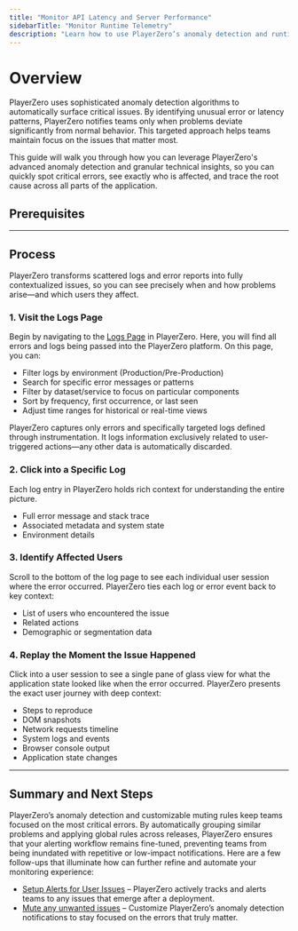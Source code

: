 ```yaml
---
title: "Monitor API Latency and Server Performance"
sidebarTitle: "Monitor Runtime Telemetry"
description: "Learn how to use PlayerZero’s anomaly detection and runtime telemetry tools to monitor server latency, analyze logs, identify affected users, and resolve issues using AI-powered insights."
---
```




# Overview

PlayerZero uses sophisticated anomaly detection algorithms to automatically surface critical issues. By identifying unusual error or latency patterns, PlayerZero notifies teams only when problems deviate significantly from normal behavior. This targeted approach helps teams maintain focus on the issues that matter most.

This guide will walk you through how you can leverage PlayerZero's advanced anomaly detection and granular technical insights, so you can quickly spot critical errors, see exactly who is affected, and trace the root cause across all parts of the application.

## Prerequisites

<SourceControlManagement/>

<WebSdk/>

---

## Process

PlayerZero transforms scattered logs and error reports into fully contextualized issues, so you can see precisely when and how problems arise—and which users they affect. 

### 1. **Visit the Logs Page**

Begin by navigating to the [Logs Page](https://go.playerzero.app/logs) in PlayerZero. Here, you will find all errors and logs being passed into the PlayerZero platform. On this page, you can:

- Filter logs by environment (Production/Pre-Production)
- Search for specific error messages or patterns
- Filter by dataset/service to focus on particular components
- Sort by frequency, first occurrence, or last seen
- Adjust time ranges for historical or real-time views

<Note> PlayerZero captures only errors and specifically targeted logs defined through instrumentation. It logs information exclusively related to user-triggered actions—any other data is automatically discarded. </Note>

### 2. Click into a Specific Log

Each log entry in PlayerZero holds rich context for understanding the entire picture.

- Full error message and stack trace
- Associated metadata and system state
- Environment details

### 3. Identify Affected Users

Scroll to the bottom of the log page to see each individual user session where the error occurred. PlayerZero ties each log or error event back to key context:

- List of users who encountered the issue
- Related actions
- Demographic or segmentation data


### 4. Replay the Moment the Issue Happened

Click into a user session to see a single pane of glass view for what the application state looked like when the error occurred. PlayerZero presents the exact user journey with deep context:

- Steps to reproduce
- DOM snapshots
- Network requests timeline
- System logs and events
- Browser console output
- Application state changes

---

## Summary and Next Steps

PlayerZero’s anomaly detection and customizable muting rules keep teams focused on the most critical errors. By automatically grouping similar problems and applying global rules across releases, PlayerZero ensures that your alerting workflow remains fine-tuned, preventing teams from being inundated with repetitive or low-impact notifications. Here are a few follow-ups that illuminate how can further refine and automate your monitoring experience:
- [Setup Alerts for User Issues](/use-cases/monitor-for-anomalies/setup-performance-alerts) – PlayerZero actively tracks and alerts teams to any issues that emerge after a deployment.
- [Mute any unwanted issues](/use-cases/monitor-for-anomalies/reduce-alert-noise) – Customize PlayerZero’s anomaly detection notifications to stay focused on the errors that truly matter.
